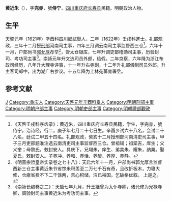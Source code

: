 '''黄近朱'''（{{bd|？||？||}}），字'''完赤'''，號'''侍宁'''，[[四川|四川]][[重庆府|重庆府]][[长寿县|长寿县]]民籍。明朝政治人物。

==生平==
[[天啓|天啓]]元年（1621年）辛酉科四川鄉試舉人，二年（1622年）壬戌科進士。礼部观政，三年十二月授[[刑部|刑部]]河南司主事，四年三月调云南司主事监督西三仓<ref>《天啓壬戌科序齿录》：黄近朱，四川重庆府长寿县民籍，学生，字完赤，號侍宁，治诗经，行二，庚子年七月二十七日生。辛酉乡试六十八名，会试二十八名，廷试二甲五十四名。礼部观政，癸亥十二月授刑部河南清吏司主事，甲子三月吏部题准注选云南清吏司主事监督西三仓。曾祖辅；祖棠吉，庠生；父义奎；母黎氏，敕封安人。具庆下，兄翊朱，庠生、弟美朱、耀朱，纳粟。娶夏氏，敕封安人。子养冲、养和、养恬、养醇、养厚、养静。</ref>，六年十一月，户部尚书[[郭允厚|郭允厚]]荐举<ref>《明熹宗哲皇帝实录卷之七十八》：天启六年十一月，户部尚书郭允厚言监督西新三仓主事黄近朱节省馀米积羡至二万七千石有奇，且改折板木，力寝大修，仓廒省费不下二千馀两，苦心积储，洁已裕国，乞破格优叙。 上是之。</ref>，管太仓银库，七年升调吏部稽勋司主事，历验封司、考功司主事<ref>《崇祯长编卷之二》：天启七年九月，升王継曾为太仆寺卿，诸允修为光禄寺卿，调验封司主事黄近朱为考功司主事。</ref>。崇祯元年升文选司员外郎，给假。二年京察，六年降为浙江布政司经历，八年升大理寺评事，十一年升右寺副，十二年升礼部儀制司员外郎，升主客司郎中，出为湖广右参议。十五年降为上林苑蕃育署丞。

==参考文献==
{{reflist}}

{{天啓二年壬戌科殿試金榜}}

{{Authority control}}

{{DEFAULTSORT:}}
[[Category:黄姓|J]]
[[Category:重庆人|Category:重庆人]]
[[Category:天啓元年辛酉科舉人|Category:天啓元年辛酉科舉人]]
[[Category:明朝刑部主事|Category:明朝刑部主事]]
[[Category:明朝户部主事|Category:明朝户部主事]]
[[Category:明朝吏部主事|Category:明朝吏部主事]]
[[Category:明朝禮部觀政|Category:明朝禮部觀政]]


{{明朝官员小作品}}